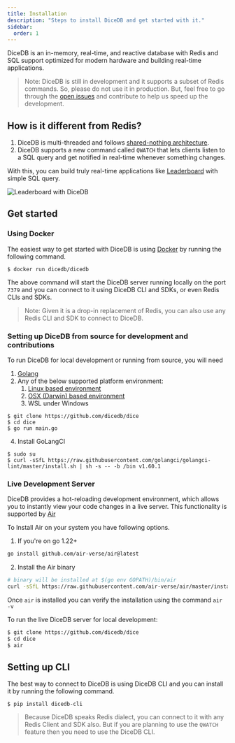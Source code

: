 ```yaml
---
title: Installation
description: "Steps to install DiceDB and get started with it."
sidebar:
  order: 1
---
```


DiceDB is an in-memory, real-time, and reactive database with Redis and SQL support optimized for modern hardware and building real-time applications.

> Note: DiceDB is still in development and it supports a subset of Redis commands. So, please do not use it in production. But, feel free to go through the [open issues](https://github.com/DiceDB/dice/issues) and contribute to help us speed up the development.

## How is it different from Redis?

1. DiceDB is multi-threaded and follows [shared-nothing architecture](https://en.wikipedia.org/wiki/Shared-nothing_architecture).
2. DiceDB supports a new command called `QWATCH` that lets clients listen to a SQL query and get notified in real-time whenever something changes.

With this, you can build truly real-time applications like [Leaderboard](https://github.com/DiceDB/dice/tree/master/examples/leaderboard-go) with simple SQL query.

![Leaderboard with DiceDB](https://github.com/user-attachments/assets/327792c7-d788-47d4-a767-ef2c478d75cb)

## Get started

### Using Docker

The easiest way to get started with DiceDB is using [Docker](https://www.docker.com/) by running the following command.

```
$ docker run dicedb/dicedb
```

The above command will start the DiceDB server running locally on the port `7379` and you can connect
to it using DiceDB CLI and SDKs, or even Redis CLIs and SDKs.

> Note: Given it is a drop-in replacement of Redis, you can also use any Redis CLI and SDK to connect to DiceDB.

### Setting up DiceDB from source for development and contributions

To run DiceDB for local development or running from source, you will need

1. [Golang](https://go.dev/)
2. Any of the below supported platform environment:
   1. [Linux based environment](https://en.wikipedia.org/wiki/Comparison_of_Linux_distributions)
   2. [OSX (Darwin) based environment](https://en.wikipedia.org/wiki/MacOS)
   3. WSL under Windows

```
$ git clone https://github.com/dicedb/dice
$ cd dice
$ go run main.go
```

4. Install GoLangCI

```
$ sudo su
$ curl -sSfL https://raw.githubusercontent.com/golangci/golangci-lint/master/install.sh | sh -s -- -b /bin v1.60.1
```

### Live Development Server

DiceDB provides a hot-reloading development environment, which allows you to instantly view your code changes in a live server. This functionality is supported by [Air](https://github.com/air-verse/air)

To Install Air on your system you have following options.

1. If you're on go 1.22+

```sh
go install github.com/air-verse/air@latest
```

2. Install the Air binary

```sh
# binary will be installed at $(go env GOPATH)/bin/air
curl -sSfL https://raw.githubusercontent.com/air-verse/air/master/install.sh | sh -s -- -b $(go env GOPATH)/bin
```

Once `air` is installed you can verify the installation using the command `air -v`

To run the live DiceDB server for local development:

```sh
$ git clone https://github.com/dicedb/dice
$ cd dice
$ air
```

## Setting up CLI

The best way to connect to DiceDB is using DiceDB CLI and you can install it by running the following command.

```
$ pip install dicedb-cli
```

> Because DiceDB speaks Redis dialect, you can connect to it with any Redis Client and SDK also.
> But if you are planning to use the `QWATCH` feature then you need to use the DiceDB CLI.
